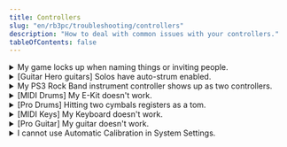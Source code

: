 ```yaml
---
title: Controllers
slug: "en/rb3pc/troubleshooting/controllers"
description: "How to deal with common issues with your controllers."
tableOfContents: false
---
```


<details>
<summary>My game locks up when naming things or inviting people.</summary>
This varies from controller to controller.
* Try moving the whammy or effects switch on your guitar.
* Reconnect your controller.
* Open the Gamepad Configuration menu and close it.
* Enable **"Keep Pads Connected"** as mentioned in [[the I/O section of Custom Configuration]](https://rb3pc.milohax.org/custom_config_io).
* Disable the Native Interface as mentioned in [[the Emulator section of Custom Configuration]](https://rb3pc.milohax.org/custom_config_emu).
* Use a standard [[gamepad]](https://rb3pc.milohax.org/ctrls#gamepads) or keyboard for any sort of character customization or naming.
</details>


<details>
<summary>[Guitar Hero guitars] Solos have auto-strum enabled.</summary>
Unbind L2 from your guitar in your gamepad configuration by right clicking it.  
![A GIF of a RPCS3's Gamepad Configuration. L2 button is being unbound.](https://rb3pc.milohax.org/images/instruments/xtra/gtrs/solol2.gif "L2 Unbound")
</details>

<details>
<summary>My PS3 Rock Band instrument controller shows up as two controllers.</summary>
You did [[controller configuration]](https://rb3pc.milohax.org/ctrls) for a PS3 Rock Band controller, which usually isn’t needed due to passthrough. Just unbind the controller and it should be fine.
</details>

<details>
<summary>[MIDI Drums] My E-Kit doesn't work.</summary>
* Windows doesn’t let programs share MIDI devices. If you have anything else open that is using the port (including MIDI Monitor), close it before starting Rock Band 3 in RPCS3.
* Make sure your E-Kit is mapped correctly and on the right channel (Channel 10). Refer to [[the MIDI Drums page]](https://rb3pc.milohax.org/ctrls_drums_midi) for more help.
</details>

<details>
<summary>[Pro Drums] Hitting two cymbals registers as a tom.</summary>
This is an infamous Rock Band 3 bug called the “double cymbal glitch” and plagues all versions of Rock Band 3, even console versions. You can try to slightly [[flam]](https://en.wikipedia.org/wiki/Drum_rudiment#Flam) the two inputs to get around this.
</details>

<details>
<summary>[MIDI Keys] My Keyboard doesn't work.</summary>
* Windows doesn’t let programs share MIDI devices. If you have anything else open that is using the port (including MIDI Monitor), close it before starting Rock Band 3 in RPCS3.
* Make sure your keyboard the right channel (Channel 1). Refer to [[the MIDI Keyboard page]](https://rb3pc.milohax.org/ctrls_keys_midi) for more help.
* If you're on a Rock Band 3 keyboard in MIDI mode, you may have activated drum mode by pressing D-Pad Up. Press D-Pad Up again to toggle it off.
</details>

<details>
<summary>[Pro Guitar] My guitar doesn't work.</summary>
* Pro Guitars require a MIDI interface with SYSEX capabilities. Refer to [[your Pro Guitar's page]](https://rb3pc.milohax.org/ctrls_protars) to see which interfaces are confirmed to work.
* Windows doesn’t let programs share MIDI devices. If you have anything else open that is using the port (including MIDI Monitor), close it before starting Rock Band 3 in RPCS3.
</details>

<details>
<summary>I cannot use Automatic Calibration in System Settings.</summary>
Automatic Calibration only works for PS3 Rock Band guitar/bass and Fender Mustang Pro Guitar controllers with passthrough.
</details>